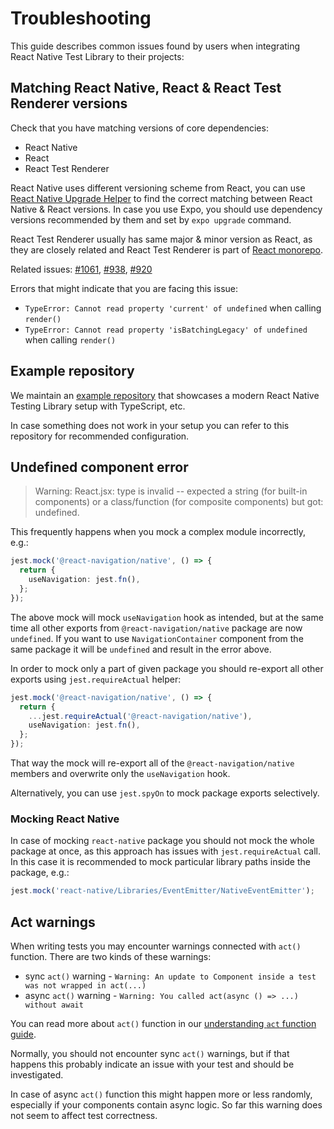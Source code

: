 # Troubleshooting

This guide describes common issues found by users when integrating React Native Test Library to their projects:

## Matching React Native, React & React Test Renderer versions

Check that you have matching versions of core dependencies:

- React Native
- React
- React Test Renderer

React Native uses different versioning scheme from React, you can use [React Native Upgrade Helper](https://react-native-community.github.io/upgrade-helper/) to find the correct matching between React Native & React versions. In case you use Expo, you should use dependency versions recommended by them and set by `expo upgrade` command.

React Test Renderer usually has same major & minor version as React, as they are closely related and React Test Renderer is part of [React monorepo](https://github.com/facebook/react).

Related issues: [#1061](https://github.com/callstack/react-native-testing-library/issues/1061), [#938](https://github.com/callstack/react-native-testing-library/issues/938), [#920](https://github.com/callstack/react-native-testing-library/issues/920)

Errors that might indicate that you are facing this issue:

- `TypeError: Cannot read property 'current' of undefined` when calling `render()`
- `TypeError: Cannot read property 'isBatchingLegacy' of undefined` when calling `render()`

## Example repository

We maintain an [example repository](https://github.com/callstack/react-native-testing-library/tree/main/examples/basic) that showcases a modern React Native Testing Library setup with TypeScript, etc.

In case something does not work in your setup you can refer to this repository for recommended configuration.

## Undefined component error

> Warning: React.jsx: type is invalid -- expected a string (for built-in components) or a class/function (for composite components) but got: undefined.

This frequently happens when you mock a complex module incorrectly, e.g.:

```ts
jest.mock('@react-navigation/native', () => {
  return {
    useNavigation: jest.fn(),
  };
});
```

The above mock will mock `useNavigation` hook as intended, but at the same time all other exports from `@react-navigation/native` package are now `undefined`. If you want to use `NavigationContainer` component from the same package it will be `undefined` and result in the error above.

In order to mock only a part of given package you should re-export all other exports using `jest.requireActual` helper:

```ts
jest.mock('@react-navigation/native', () => {
  return {
    ...jest.requireActual('@react-navigation/native'),
    useNavigation: jest.fn(),
  };
});
```

That way the mock will re-export all of the `@react-navigation/native` members and overwrite only the `useNavigation` hook.

Alternatively, you can use `jest.spyOn` to mock package exports selectively.

### Mocking React Native

In case of mocking `react-native` package you should not mock the whole package at once, as this approach has issues with `jest.requireActual` call. In this case it is recommended to mock particular library paths inside the package, e.g.:

```ts title=jest-setup.ts
jest.mock('react-native/Libraries/EventEmitter/NativeEventEmitter');
```

## Act warnings

When writing tests you may encounter warnings connected with `act()` function. There are two kinds of these warnings:

- sync `act()` warning - `Warning: An update to Component inside a test was not wrapped in act(...)`
- async `act()` warning - `Warning: You called act(async () => ...) without await`

You can read more about `act()` function in our [understanding `act` function guide](https://callstack.github.io/react-native-testing-library/docs/understanding-act).

Normally, you should not encounter sync `act()` warnings, but if that happens this probably indicate an issue with your test and should be investigated.

In case of async `act()` function this might happen more or less randomly, especially if your components contain async logic. So far this warning does not seem to affect test correctness.
